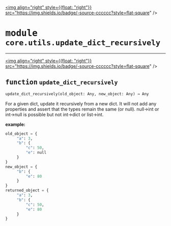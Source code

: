 <!-- markdownlint-disable -->

<a href="https://github.com/tum-esm/pyr/tree/main/packages/packages/core/utils/update_dict_recursively.py#L0"><img align="right" style={{float: "right"}} src="https://img.shields.io/badge/-source-cccccc?style=flat-square" /></a>

# <kbd>module</kbd> `core.utils.update_dict_recursively`





---

<a href="https://github.com/tum-esm/pyr/tree/main/packages/packages/core/utils/update_dict_recursively.py#L4"><img align="right" style={{float: "right"}} src="https://img.shields.io/badge/-source-cccccc?style=flat-square" /></a>

## <kbd>function</kbd> `update_dict_recursively`

```python
update_dict_recursively(old_object: Any, new_object: Any) → Any
```

For a given dict, update it recursively from a new dict. It will not add any properties and assert that the types remain the same (or null). null->int or int->null is possible but not int->dict or list->int. 



**example:**
 

```python
old_object = {
     "a": 3,
     "b": {
         "c": 50,
         "e": null
     }
}
new_object = {
     "b": {
         "e": 80
     }
}
returned_object = {
     "a": 3,
     "b": {
         "c": 50,
         "e": 80
     }
}
``` 


